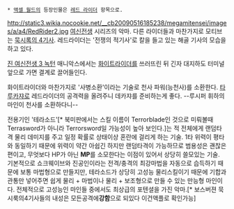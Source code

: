  * [[액셀 월드]]의 등장인물은 [[레드 라이더]] 항목으로.

http://static3.wikia.nocookie.net/__cb20090516185238/megamitensei/images/a/a4/RedRider2.jpg
[[여신전생]] 시리즈의 악마.
다른 라이더들과 마찬가지로 모티브는 [[묵시록의 4기사]]. 레드라이더는 '전쟁의 적기사'로 칼을 들고 있는 해골 기사의 모습을 하고 있다.

[[진 여신전생 3 녹턴]] 매니악스에서는 [[화이트라이더]]를 쓰러뜨린 뒤 긴자 대지하도 터미널 앞으로 가면 결계로 끌어들인다.

화이트라이더와 마찬가지로 '사병소환'이라는 기술로 천사 파워(능천사)를 소환한다. [[타루카쟈]]로 레드라이더의 공격력을 올려주니 데카쟈를 준비하는게 좋다. --루시퍼 휘하의 마인이 천사를 소환하다니--

전용기인 '테라소드'[* 북미판에서는 스킬 이름이 Terrorblade인 것으로 미뤄볼때 Terrasword가 아니라 Terrorsword일 가능성이 높아 보인다.]는 적 전체에게 랜덤타격 물리 데미지를 주고 일정 확률로 상태이상 혼란에 걸리게 하는 기술. 1타 위력이 평타와 동일하기 때문에 위력이 약간 아쉽긴 하지만 랜덤타격이 가능하므로 범용성은 괜찮은 편이고, 무엇보다 HP가 아닌 '''MP'''를 소모한다는 이점이 있어서 상당히 쓸모있는 기술. 기본적으로 쇼크웨이브와 진공인이라는 전격/충격의 최강마법을 자동으로 습득하기 때문에 보통 마법형으로 만들지만, 테라소드가 상당히 고성능 물리스킬이기 때문에 기합과 관통만 넣어주면 쉽게 물리 + 마법이나 물리 + 보조형으로 만들 수 있는 만능형 마인이다. 전체적으로 고성능인 마인들 중에서도 최상급의 포텐셜을 가진 악마.[* 보스버젼 묵시룩의4기사들의 내성은 모든공격에'''강함'''으로 되있다 이건액플로 확인가능]
